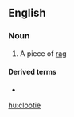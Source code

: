 {{also|Clootie}}
==English==

===Noun===
{{wikipedia}}
{{en-noun}}

# {{lb|en|Scotland}} A piece of [[rag]]

====Derived terms====
* {{l|en|clootie dumpling}}

[[hu:clootie]]